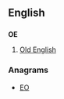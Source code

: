 {{also|oe|Oe|Œ|œ}}
==English==

==={{initialism}}===
'''OE'''
# [[Old English]]

===Anagrams===
* [[EO#English|EO]]
